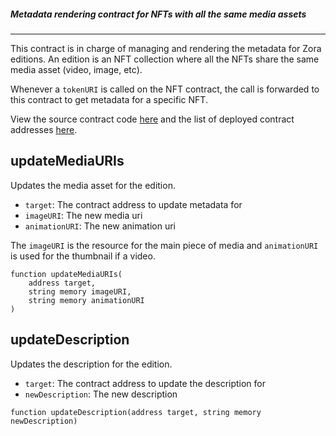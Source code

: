 ##### Metadata rendering contract for NFTs with all the same media assets
---

This contract is in charge of managing and rendering the metadata for Zora editions.
An edition is an NFT collection where all the NFTs share the same media asset (video, image, etc).

Whenever a `tokenURI` is called on the NFT contract, the call is forwarded to this contract to get metadata for a specific NFT.

View the source contract code [here](https://github.com/ourzora/zora-drops-contracts/blob/main/src/metadata/EditionMetadataRenderer.sol) and the list of deployed contract addresses [here](https://github.com/ourzora/zora-drops-contracts/tree/main/deployments).


## updateMediaURIs
Updates the media asset for the edition. 

- `target`: The contract address to update metadata for
- `imageURI`: The new media uri
- `animationURI`: The new animation uri

The `imageURI` is the resource for the main piece of media and `animationURI` is used for the thumbnail if a video. 

```
function updateMediaURIs(
    address target,
    string memory imageURI,
    string memory animationURI
)
```

## updateDescription
Updates the description for the edition. 

- `target`: The contract address to update the description for
- `newDescription`: The new description

```
function updateDescription(address target, string memory newDescription)
```
